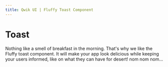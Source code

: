 ```yaml
---
title: Qwik UI | Fluffy Toast Component
---
```



# Toast

Nothing like a smell of breakfast in the morning. That's why we like the Fluffy toast component.
It will make your app look delicious while keeping your users informed, like on what they can have for desert! nom nom nom...

<StatusBanner status={statusByComponent.fluffy.Toast} />
